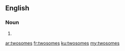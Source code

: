 ==English==

===Noun===
{{head|en|plural}}

# {{plural of|twosome|lang=en}}

[[ar:twosomes]]
[[fr:twosomes]]
[[ku:twosomes]]
[[my:twosomes]]
